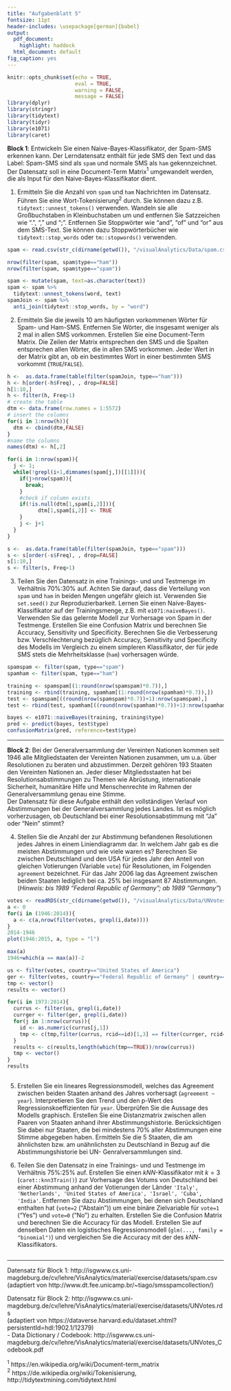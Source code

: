```yaml
---
title: "Aufgabenblatt 5"
fontsize: 11pt
header-includes: \usepackage[german]{babel}
output:
  pdf_document:
    highlight: haddock
  html_document: default
fig_caption: yes
---
```


```r
knitr::opts_chunk$set(echo = TRUE, 
                      eval = TRUE,
                      warning = FALSE,
                      message = FALSE)
library(dplyr)
library(stringr)
library(tidytext)
library(tidyr)
library(e1071)
library(caret)
```


**Block 1**: Entwickeln Sie einen Naive-Bayes-Klassifikator, der Spam-SMS erkennen kann. Der Lerndatensatz enthält für jede SMS den Text und das Label: Spam-SMS sind als `spam` und normale SMS als `ham` gekennzeichnet. Der Datensatz soll in eine Document-Term Matrix$^1$  umgewandelt werden, die als Input für den Naive-Bayes-Klassifikator dient.

1. Ermitteln Sie die Anzahl von `spam` und `ham` Nachrichten im Datensatz. Führen Sie eine Wort-Tokenisierung$^2$ durch. Sie können dazu z.B. `tidytext::unnest_tokens()` verwenden. Wandeln sie alle Großbuchstaben in Kleinbuchstaben um und entfernen Sie Satzzeichen wie ".", "," und ";". Entfernen Sie Stoppwörter wie "and", "of" und "or" aus dem SMS-Text. Sie können dazu Stoppwörterbücher wie `tidytext::stop_words` oder `tm::stopwords()` verwenden.

```r
spam <- read.csv(str_c(dirname(getwd()), "/visualAnalytics/Data/spam.csv"))

nrow(filter(spam, spam$type=="ham"))
nrow(filter(spam, spam$type=="spam"))

spam <- mutate(spam, text=as.character(text))
spam <- spam %>%
  tidytext::unnest_tokens(word, text)
spamJoin <- spam %>%
  anti_join(tidytext::stop_words, by = "word")

```

2. Ermitteln Sie die jeweils 10 am häufigsten vorkommenen Wörter für Spam- und Ham-SMS. Entfernen Sie Wörter, die insgesamt weniger als 2 mal in allen SMS vorkommen. Erstellen Sie eine Document-Term Matrix. Die Zeilen der Matrix entsprechen den SMS und die Spalten entsprechen allen Wörter, die in allen SMS vorkommen. Jeder Wert in der Matrix gibt an, ob ein bestimmtes Wort in einer bestimmten SMS vorkommt (`TRUE`/`FALSE`).

```r
h <-  as.data.frame(table(filter(spamJoin, type=="ham")))
h <- h[order(-h$Freq), , drop=FALSE]
h[1:10,]
h <- filter(h, Freq>1)
# create the table
dtm <- data.frame(row.names = 1:5572)
# insert the columns
for(i in 1:nrow(h)){
  dtm <- cbind(dtm,FALSE)
}
#name the columns
names(dtm) <- h[,2]

for(i in 1:nrow(spam)){
  j <- 1;
  while(!grepl(i+1,dimnames(spam[j,])[[1]])){
    if(j>nrow(spam)){
      break;
    }
    #check if column exists
    if(!is.null(dtm[1,spam[i,2]])){
          dtm[1,spam[i,2]] <- TRUE
    }
    j <- j+1
  }
}

s <-  as.data.frame(table(filter(spamJoin, type=="spam")))
s <- s[order(-s$Freq), , drop=FALSE]
s[1:10,]
s <- filter(s, Freq>1)

```

3. Teilen Sie den Datensatz in eine Trainings- und und Testmenge im Verhältnis 70%:30% auf. Achten Sie darauf, dass die Verteilung von `spam` und `ham` in beiden Mengen ungefähr gleich ist. Verwenden Sie `set.seed()` zur Reproduzierbarkeit. Lernen Sie einen Naive-Bayes-Klassifikator auf der Trainingsmenge, z.B. mit `e1071:naiveBayes()`. Verwenden Sie das gelernte Modell zur Vorhersage von Spam in der Testmenge. Erstellen Sie eine Confusion Matrix und berechnen Sie Accuracy, Sensitivity und Specificity. Berechnen Sie die Verbesserung bzw. Verschlechterung bezüglich Accuracy, Sensitivity und Specificity des Modells im Vergleich zu einem simpleren Klassifikator, der für jede SMS stets die Mehrheitsklasse (`ham`) vorhersagen würde.

```r
spamspam <- filter(spam, type=="spam")
spamham <- filter(spam, type=="ham")

training <- spamspam[(1:round(nrow(spamspam)*0.7)),] 
training <- rbind(training, spamham[(1:round(nrow(spamham)*0.7)),])
test <- spamspam[((round(nrow(spamspam)*0.7))+1):nrow(spamspam),]
test <- rbind(test, spamham[((round(nrow(spamham)*0.7))+1):nrow(spamham),])

bayes <- e1071::naiveBayes(training, training$type)
pred <- predict(bayes, test$type)
confusionMatrix(pred, reference=test$type)
```

------

**Block 2**: Bei der Generalversammlung der Vereinten Nationen kommen seit 1946 alle Mitgliedstaaten der Vereinten Nationen zusammen, um u.a. über Resolutionen zu beraten und abzustimmen. Derzeit gehören 193 Staaten den Vereinten Nationen an. Jeder dieser Mitgliedsstaaten hat bei Resolutionsabstimmungen zu Themen wie Abrüstung, internationale Sicherheit, humanitäre Hilfe und Menschenrechte im Rahmen der Generalversammlung genau eine Stimme.  
Der Datensatz für diese Aufgabe enthält den vollständigen Verlauf von Abstimmungen bei der Generalversammlung jedes Landes. Ist es möglich vorherzusagen, ob Deutschland bei einer Resolutionsabstimmung mit "Ja" oder "Nein" stimmt?

4. Stellen Sie die Anzahl der zur Abstimmung befandenen Resolutionen jedes Jahres in einem Liniendiagramm dar. In welchem Jahr gab es die meisten Abstimmungen und wie viele waren es? Berechnen Sie zwischen Deutschland und den USA für jedes Jahr den Anteil von gleichen Votierungen (Variable `vote`) für Resolutionen, im Folgenden `agreement` bezeichnet. Für das Jahr 2006 lag das Agreement zwischen beiden Staaten lediglich bei ca. 25% bei insgesamt 87 Abstimmungen. (_Hinweis: bis 1989 "Federal Republic of Germany"; ab 1989 "Germany"_) 
```r

votes <- readRDS(str_c(dirname(getwd()), "/visualAnalytics/Data/UNVotes.rds"))
a <- 0
for(i in (1946:2014)){
  a <- c(a,nrow(filter(votes, grepl(i,date))))
}
2014-1946
plot(1946:2015, a, type = "l")

max(a)
1946+which(a == max(a))-2

us <- filter(votes, country=="United States of America")
ger <- filter(votes, country=="Federal Republic of Germany" | country=="Germany")
tmp <- vector()
results <- vector()

for(i in 1973:2014){
  currus <- filter(us, grepl(i,date))
  currger <- filter(ger, grepl(i,date))
  for(j in 1:nrow(currus)){
    id <- as.numeric(currus[j,1])
    tmp <- c(tmp,filter(currus, rcid==id)[1,3] == filter(currger, rcid==id)[1,3])
  }
  results <- c(results,length(which(tmp==TRUE))/nrow(currus))
  tmp <- vector()
}
results
  

```
5. Erstellen Sie ein lineares Regressionsmodell, welches das Agreement zwischen beiden Staaten anhand des Jahres vorhersagt (`agreement ~ year`). Interpretieren Sie den Trend und den p-Wert des Regressionskoeffizienten für `year`. Überprüfen Sie die Aussage des Modells graphisch. Erstellen Sie eine Distanzmatrix zwischen allen Paaren von Staaten anhand ihrer Abstimmungshistorie. Berücksichtigen Sie dabei nur Staaten, die bei mindestens 70% aller Abstimmungen eine Stimme abgegeben haben. Ermitteln Sie die 5 Staaten, die am ähnlichsten bzw. am unähnlichsten zu Deutschland in Bezug auf die Abstimmungshistorie bei UN- Genralversammlungen sind.

6. Teilen Sie den Datensatz in eine Trainings- und und Testmenge im Verhältnis 75%:25% auf. Erstellen Sie einen $kNN$-Klassifikator mit $k=3$ (`caret::knn3Train()`) zur Vorhersage des Votums von Deutschland bei einer Abstimmung anhand der Votierungen der Länder ` 'Italy', 'Netherlands', 'United States of America', 'Israel', 'Cuba', 'India'`. Entfernen Sie dazu Abstimmungen, bei denen sich Deutschland enthalten hat (`vote=2` ("Abstain")) um eine binäre Zielvariable für `vote=1` ("Yes") und `vote=0` ("No") zu erhalten. Erstellen Sie die Confusion Matrix und berechnen Sie die Accuracy für das Modell. Erstellen Sie auf denselben Daten ein logistisches Regressionsmodell (`glm(..., family = "binomial")`) und vergleichen Sie die Accuracy mit der des $kNN$-Klassifikators.


```r

```

------
Datensatz für Block 1: http://isgwww.cs.uni-magdeburg.de/cv/lehre/VisAnalytics/material/exercise/datasets/spam.csv  
(adaptiert von http://www.dt.fee.unicamp.br/~tiago/smsspamcollection/)

Datensatz für Block 2: http://isgwww.cs.uni-magdeburg.de/cv/lehre/VisAnalytics/material/exercise/datasets/UNVotes.rds  
(adaptiert von https://dataverse.harvard.edu/dataset.xhtml?persistentId=hdl:1902.1/12379)  
- Data Dictionary / Codebook: http://isgwww.cs.uni-magdeburg.de/cv/lehre/VisAnalytics/material/exercise/datasets/UNVotes_Codebook.pdf

$^1$ https://en.wikipedia.org/wiki/Document-term_matrix  
$^2$ https://de.wikipedia.org/wiki/Tokenisierung, http://tidytextmining.com/tidytext.html
